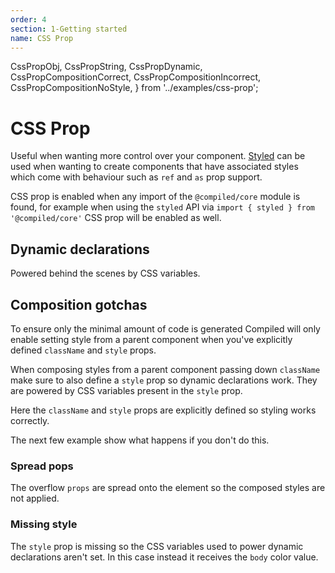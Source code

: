 ```yaml
---
order: 4
section: 1-Getting started
name: CSS Prop
---
```


  CssPropObj,
  CssPropString,
  CssPropDynamic,
  CssPropCompositionCorrect,
  CssPropCompositionIncorrect,
  CssPropCompositionNoStyle,
} from '../examples/css-prop';

# CSS Prop

Useful when wanting more control over your component.
[Styled](/styled) can be used when wanting to create components that have associated styles which come with behaviour such as `ref` and `as` prop support.

CSS prop is enabled when any import of the `@compiled/core` module is found,
for example when using the `styled` API via `import { styled } from '@compiled/core'`
CSS prop will be enabled as well.

<CssPropString />

## Dynamic declarations

Powered behind the scenes by CSS variables.

<CssPropDynamic />

## Composition gotchas

To ensure only the minimal amount of code is generated Compiled will only enable setting style from a parent component when you've explicitly defined `className` and `style` props.

When composing styles from a parent component passing down `className` make sure to also define a `style` prop so dynamic declarations work.
They are powered by CSS variables present in the `style` prop.

Here the `className` and `style` props are explicitly defined so styling works correctly.

<CssPropCompositionCorrect />

The next few example show what happens if you don't do this.

### Spread pops

The overflow `props` are spread onto the element so the composed styles are not applied.

<CssPropCompositionIncorrect />

### Missing style

The `style` prop is missing so the CSS variables used to power dynamic declarations aren't set.
In this case instead it receives the `body` color value.

<CssPropCompositionNoStyle />
